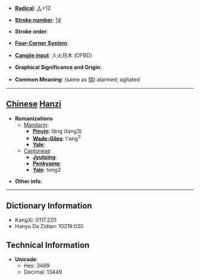 * '''[[Wiktionary:Chinese radical index| Radical]]''': [[Wiktionary:Chinese radical index 人|人]]+12

* '''[[Wiktionary:Chinese total strokes index|Stroke number]]''': [[Wiktionary:Chinese total strokes index 14|14]]

* '''Stroke order''': 

* '''[[Wiktionary:Chinese four corner index|Four-Corner System]]''': 

* '''[[Wiktionary:Chinese Cangjie index|Cangjie input]]''': 人火月木 (OFBD)

* '''Graphical Significance and Origin''': 

* '''Common Meaning''': (same as [[惝]]) alarmed; agitated

----

== [[Chinese]] [[Hanzi]] ==

* '''Romanizations'''
** [[Mandarin]]:
*** '''[[Pinyin]]''': tǎng (tang3)
*** '''[[Wade-Giles]]''': t'ang<sup>3</sup>
*** '''[[Yale]]''': 
**[[Cantonese]]
***'''[[Jyutping]]''':
***'''[[Penkyamp]]''': 
***'''[[Yale]]''': tong2

* '''Other info''': 

----

== Dictionary Information ==

* KangXi: 0117.220
* Hanyu Da Zidian: 10219.030

== Technical Information ==

* '''Unicode''':
** Hex: 3489
** Decimal: 13449